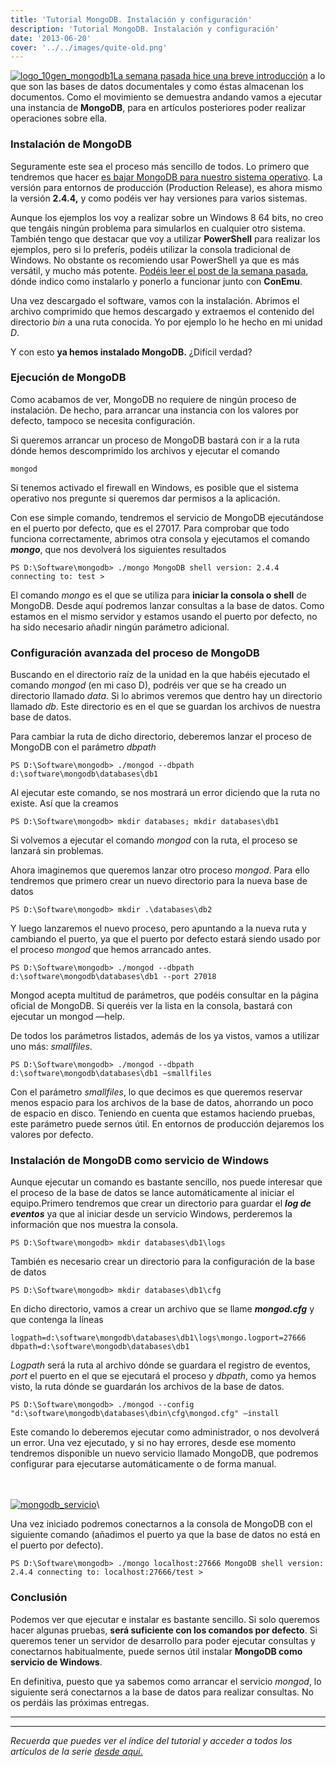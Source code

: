 ```yaml
---
title: 'Tutorial MongoDB. Instalación y configuración'
description: 'Tutorial MongoDB. Instalación y configuración'
date: '2013-06-20'
cover: '../../images/quite-old.png'
---
```


[![logo\_10gen\_mongodb1](http://lh6.ggpht.com/-sOFuOMBtNm4/UcIoiQk6jBI/AAAAAAAAAz0/5lIzCghBMK8/logo_10gen_mongodb1_thumb.png?imgmax=800 "logo_10gen_mongodb1")](http://lh4.ggpht.com/-55DoRJE-qY8/UcIoay823oI/AAAAAAAAAzs/ETO8lK-cmSI/s1600-h/logo_10gen_mongodb1%25255B2%25255D.png)[La
semana pasada hice una breve
introducción](https://charlascylon.com/post/61794334554/tutorial-mongodb-introducción-a-nosql-y-las-bases.html)
a lo que son las bases de datos documentales y como éstas almacenan los
documentos. Como el movimiento se demuestra andando vamos a ejecutar una
instancia de **MongoDB**, para en artículos posteriores poder realizar
operaciones sobre ella.

### Instalación de MongoDB

Seguramente este sea el proceso más sencillo de todos. Lo primero que
tendremos que hacer [es bajar MongoDB para nuestro sistema
operativo](http://www.mongodb.org/downloads). La versión para entornos
de producción (Production Release), es ahora mismo la versión **2.4.4,**
y como podéis ver hay versiones para varios sistemas.

Aunque los ejemplos los voy a realizar sobre un Windows 8 64 bits, no
creo que tengáis ningún problema para simularlos en cualquier otro
sistema. También tengo que destacar que voy a utilizar **PowerShell**
para realizar los ejemplos, pero si lo preferís, podéis utilizar la
consola tradicional de Windows. No obstante os recomiendo usar
PowerShell ya que es más versátil, y mucho más potente. [Podéis leer el
post de la semana
pasada](http://charlasconuncylon.blogspot.com.es/2013/06/mejorando-la-consola-de-windows-con.html),
dónde indico como instalarlo y ponerlo a funcionar junto con **ConEmu**.

Una vez descargado el software, vamos con la instalación. Abrimos el
archivo comprimido que hemos descargado y extraemos el contenido del
directorio *bin* a una ruta conocida. Yo por ejemplo lo he hecho en mi
unidad *D*.

Y con esto **ya hemos instalado MongoDB.** ¿Difícil verdad?

### Ejecución de MongoDB

Como acabamos de ver, MongoDB no requiere de ningún proceso de
instalación. De hecho, para arrancar una instancia con los valores por
defecto, tampoco se necesita configuración.

Si queremos arrancar un proceso de MongoDB bastará con ir a la ruta
dónde hemos descomprimido los archivos y ejecutar el comando

```
mongod
```

Si tenemos activado el firewall en Windows, es posible que el sistema
operativo nos pregunte si queremos dar permisos a la aplicación.

Con ese simple comando, tendremos el servicio de MongoDB ejecutándose en
el puerto por defecto, que es el 27017. Para comprobar que todo funciona
correctamente, abrimos otra consola y ejecutamos el comando ***mongo***,
que nos devolverá los siguientes resultados

```
PS D:\Software\mongodb> ./mongo MongoDB shell version: 2.4.4 connecting to: test > 
```

El comando *mongo* es el que se utiliza para **iniciar la consola o
shell** de MongoDB. Desde aquí podremos lanzar consultas a la base de
datos. Como estamos en el mismo servidor y estamos usando el puerto por
defecto, no ha sido necesario añadir ningún parámetro adicional.

### Configuración avanzada del proceso de MongoDB

Buscando en el directorio raíz de la unidad en la que habéis ejecutado
el comando *mongod* (en mi caso D), podréis ver que se ha creado un
directorio llamado *data*. Si lo abrimos veremos que dentro hay un
directorio llamado *db*. Este directorio es en el que se guardan los
archivos de nuestra base de datos.

Para cambiar la ruta de dicho directorio, deberemos lanzar el proceso de
MongoDB con el parámetro *dbpath*

```
PS D:\Software\mongodb> ./mongod --dbpath d:\software\mongodb\databases\db1
```

Al ejecutar este comando, se nos mostrará un error diciendo que la ruta
no existe. Así que la creamos

```
PS D:\Software\mongodb> mkdir databases; mkdir databases\db1 
```

Si volvemos a ejecutar el comando *mongod* con la ruta, el proceso se
lanzará sin problemas.

Ahora imaginemos que queremos lanzar otro proceso *mongod*. Para ello
tendremos que primero crear un nuevo directorio para la nueva base de
datos

```
PS D:\Software\mongodb> mkdir .\databases\db2
```

Y luego lanzaremos el nuevo proceso, pero apuntando a la nueva ruta y
cambiando el puerto, ya que el puerto por defecto estará siendo usado
por el proceso *mongod* que hemos arrancado antes.

```
PS D:\Software\mongodb> ./mongod --dbpath d:\software\mongodb\databases\db1 --port 27018
```

Mongod acepta multitud de parámetros, que podéis consultar en la página
oficial de MongoDB. Si queréis ver la lista en la consola, bastará con
ejecutar un mongod —help.

De todos los parámetros listados, además de los ya vistos, vamos a
utilizar uno más: *smallfiles*.

```
PS D:\Software\mongodb> ./mongod --dbpath d:\software\mongodb\databases\db1 –smallfiles
```

Con el parámetro *smallfiles*, lo que decimos es que queremos reservar
menos espacio para los archivos de la base de datos, ahorrando un poco
de espacio en disco. Teniendo en cuenta que estamos haciendo pruebas,
este parámetro puede sernos útil. En entornos de producción dejaremos
los valores por defecto.

### Instalación de MongoDB como servicio de Windows

Aunque ejecutar un comando es bastante sencillo, nos puede interesar que
el proceso de la base de datos se lance automáticamente al iniciar el
equipo.Primero tendremos que crear un directorio para guardar el ***log
de eventos*** ya que al iniciar desde un servicio Windows, perderemos la
información que nos muestra la consola.

```
PS D:\Software\mongodb> mkdir databases\db1\logs
```

También es necesario crear un directorio para la configuración de la
base de datos

```
PS D:\Software\mongodb> mkdir databases\db1\cfg
```

 En dicho directorio, vamos a crear un archivo que se llame
***mongod.cfg*** y que contenga la líneas

```
logpath=d:\software\mongodb\databases\db1\logs\mongo.logport=27666 dbpath=d:\software\mongodb\databases\db1
```

*Logpath* será la ruta al archivo dónde se guardara el registro de
eventos, *port* el puerto en el que se ejecutará el proceso y *dbpath*,
como ya hemos visto, la ruta dónde se guardarán los archivos de la base
de datos.

```
PS D:\Software\mongodb> ./mongod --config "d:\software\mongodb\databases\dbin\cfg\mongod.cfg" –install
```

Este comando lo deberemos ejecutar como administrador, o nos devolverá
un error. Una vez ejecutado, y si no hay errores, desde ese momento
tendremos disponible un nuevo servicio llamado MongoDB, que podremos
configurar para ejecutarse automáticamente o de forma manual.

\
\
[![mongodb\_servicio](http://lh6.ggpht.com/-IwGSmTz0Cy0/UcIopzdEB1I/AAAAAAAAA0E/owo9r8Wl-7M/mongodb_servicio_thumb%25255B3%25255D.png?imgmax=800 "mongodb_servicio")](http://lh6.ggpht.com/-PB_qW7ZcFTA/UcIoknGRBNI/AAAAAAAAAz8/hJKn_BHtgow/s1600-h/mongodb_servicio%25255B5%25255D.png)\

Una vez iniciado podremos conectarnos a la consola de MongoDB con el
siguiente comando (añadimos el puerto ya que la base de datos no está en
el puerto por defecto).

```
PS D:\Software\mongodb> ./mongo localhost:27666 MongoDB shell version: 2.4.4 connecting to: localhost:27666/test >  
```

### Conclusión

Podemos ver que ejecutar e instalar es bastante sencillo. Si solo
queremos hacer algunas pruebas, **será suficiente con los comandos por
defecto**. Si queremos tener un servidor de desarrollo para poder
ejecutar consultas y conectarnos habitualmente, puede sernos útil
instalar **MongoDB como servicio de Windows**.

En definitiva, puesto que ya sabemos como arrancar el servicio *mongod*,
lo siguiente será conectarnos a la base de datos para realizar
consultas. No os perdáis las próximas entregas.



* * * * *

* * * * *

*Recuerda que puedes ver el índice del tutorial y acceder a todos los
artículos de la serie [desde aquí.](https://charlascylon.com/tutorialmongo)*